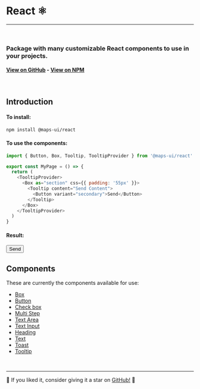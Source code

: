 
<Meta title="React Package" />

# React ⚛️

---

<br />

<h3>
  Package with many customizable React components to use in your projects.
</h3>

<h4>
  <a href="https://github.com/MatheusAndrade23/Maps-Ui">View on GitHub</a> -
  <a href="https://www.npmjs.com/package/@maps-ui/react"> View on NPM</a>
</h4>

<br />

<h2 id="intro">Introduction</h2>

#### To install:

```sh
npm install @maps-ui/react
```

#### To use the components:

```js
import { Button, Box, Tooltip, TooltipProvider } from '@maps-ui/react'

export const MyPage = () => {
  return (
    <TooltipProvider>
      <Box as="section" css={{ padding: '55px' }}>
        <Tooltip content="Send Content">
          <Button variant="secondary">Send</Button>
        </Tooltip>
      </Box>
    </TooltipProvider>
  )
}
```

#### Result:

<TooltipProvider>
  <Box as="section" css={{ padding: '55px' }}>
    <Tooltip content="Send Content">
      <Button variant="secondary">Send</Button>
    </Tooltip>
  </Box>
</TooltipProvider>

<br />

<h2 id="components">Components</h2>

These are currently the components available for use:

- <a href="https://matheusandrade23.github.io/Maps-Ui/?path=/docs/surfaces-box--primary">
    Box
  </a>

- <a href="https://matheusandrade23.github.io/Maps-Ui/?path=/docs/form-button--primary">
    Button
  </a>
- <a href="https://matheusandrade23.github.io/Maps-Ui/?path=/docs/form-check-box--primary">
    Check box
  </a>
- <a href="https://matheusandrade23.github.io/Maps-Ui/?path=/docs/form-multi-step--primary">
    Multi Step
  </a>
- <a href="https://matheusandrade23.github.io/Maps-Ui/?path=/docs/form-text-area--primary">
    Text Area
  </a>
- <a href="https://matheusandrade23.github.io/Maps-Ui/?path=/docs/form-text-input--primary">
    Text Input
  </a>

- <a href="https://matheusandrade23.github.io/Maps-Ui/?path=/docs/typography-heading--primary">
    Heading
  </a>
- <a href="https://matheusandrade23.github.io/Maps-Ui/?path=/docs/typography-text--primary">
    Text
  </a>

- <a href="https://matheusandrade23.github.io/Maps-Ui/?path=/docs/special-toast--primary">
    Toast
  </a>
- <a href="https://matheusandrade23.github.io/Maps-Ui/?path=/docs/special-tooltip--primary">
    Tooltip
  </a>

<br />

---

<p>
  🌟 If you liked it, consider giving it a star on
  <a href="https://github.com/MatheusAndrade23/Maps-Ui"> GitHub!</a> 🌟
</p>
